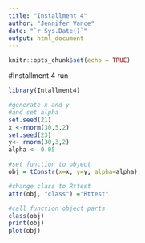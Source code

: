 ---
title: "Installment 4"
author: "Jennifer Vance"
date: "`r Sys.Date()`"
output: html_document
---

```{r setup, include=FALSE}
knitr::opts_chunk$set(echo = TRUE)
```

#Installment 4 run

```{r}
library(Intallment4)

#generate x and y
#and set alpha
set.seed(21)
x <-rnorm(30,5,2)
set.seed(23)
y<- rnorm(30,3,2)
alpha <- 0.05

#set function to object
obj = tConstr(x=x, y=y, alpha=alpha)

#change class to Rttest
attr(obj, "class") ="Rttest"

#call function object parts
class(obj)
print(obj)
plot(obj)
```

